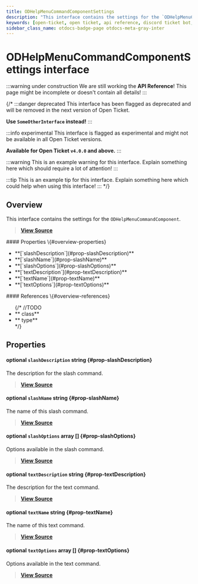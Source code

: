 ```yaml
---
title: ODHelpMenuCommandComponentSettings
description: "This interface contains the settings for the `ODHelpMenuCommandComponent`."
keywords: [open-ticket, open ticket, api reference, discord ticket bot, interface]
sidebar_class_name: otdocs-badge-page otdocs-meta-gray-inter
---
```

<head>
    <link rel="apple-touch-icon" href="/img/logo_vertical.png"/>
</head>

# ODHelpMenuCommandComponentSettings <M color="gray">interface</M>

:::warning under construction
We are still working the **API Reference**! This page might be incomplete or doesn't contain all details!
:::

{/*
:::danger deprecated
This interface has been flagged as deprecated and will be removed in the next version of Open Ticket.

**Use `SomeOtherInterface` instead!**
:::

:::info experimental
This interface is flagged as experimental and might not be available in all Open Ticket versions.

**Available for Open Ticket `v4.0.0` and above.**
:::

:::warning
This is an example warning for this interface. Explain something here which should require a lot of attention!
:::

:::tip
This is an example tip for this interface. Explain something here which could help when using this interface!
:::
*/}

## Overview
This interface contains the settings for the `ODHelpMenuCommandComponent`.

> [**View Source**](https://otgithub.dj-dj.be/tree/main/src/core/api/modules/helpmenu.ts#L56)

<FlexHorizontal>
<div style={{width:"50%"}}>
    #### Properties \{#overview-properties}
    <ul>
        <li>**[`slashDescription`](#prop-slashDescription)**</li>
        <li>**[`slashName`](#prop-slashName)**</li>
        <li>**[`slashOptions`](#prop-slashOptions)**</li>
        <li>**[`textDescription`](#prop-textDescription)**</li>
        <li>**[`textName`](#prop-textName)**</li>
        <li>**[`textOptions`](#prop-textOptions)**</li>
    </ul>
</div>
<div style={{width:"50%"}}>
    #### References \{#overview-references}
    <ul>
        {/*
        //TODO
        <li>**<code><ApiUrl url="class:ODId" label="api.ODId"/></code> <M color="purple">class</M>**</li>
        <li>**<code><ApiUrl url="type:ODExampleType" label="api.ODExampleType"/></code> <M color="brown">type</M>**</li>
        */}
    </ul>
</div>
</FlexHorizontal>

## Properties
<Divider></Divider>
#### <C color="blue">optional</C> `slashDescription` <M color="blue">string</M> <ApiBlock><ApiUrl url="js:string" label="string"/></ApiBlock> \{#prop-slashDescription}
The description for the slash command.

> [**View Source**](https://otgithub.dj-dj.be/tree/main/src/core/api/modules/helpmenu.ts#L68)

<Divider></Divider>
#### <C color="blue">optional</C> `slashName` <M color="blue">string</M> <ApiBlock><ApiUrl url="js:string" label="string"/></ApiBlock> \{#prop-slashName}
The name of this slash command.

> [**View Source**](https://otgithub.dj-dj.be/tree/main/src/core/api/modules/helpmenu.ts#L60)

<Divider></Divider>
#### <C color="pink">optional</C> `slashOptions` <M color="pink">array</M> <ApiBlock><ApiUrl url="interface:ODHelpMenuCommandComponentOption" label="api.ODHelpMenuCommandComponentOption"/>[]</ApiBlock> \{#prop-slashOptions}
Options available in the slash command.

> [**View Source**](https://otgithub.dj-dj.be/tree/main/src/core/api/modules/helpmenu.ts#L64)

<Divider></Divider>
#### <C color="blue">optional</C> `textDescription` <M color="blue">string</M> <ApiBlock><ApiUrl url="js:string" label="string"/></ApiBlock> \{#prop-textDescription}
The description for the text command.

> [**View Source**](https://otgithub.dj-dj.be/tree/main/src/core/api/modules/helpmenu.ts#L66)

<Divider></Divider>
#### <C color="blue">optional</C> `textName` <M color="blue">string</M> <ApiBlock><ApiUrl url="js:string" label="string"/></ApiBlock> \{#prop-textName}
The name of this text command.

> [**View Source**](https://otgithub.dj-dj.be/tree/main/src/core/api/modules/helpmenu.ts#L58)

<Divider></Divider>
#### <C color="pink">optional</C> `textOptions` <M color="pink">array</M> <ApiBlock><ApiUrl url="interface:ODHelpMenuCommandComponentOption" label="api.ODHelpMenuCommandComponentOption"/>[]</ApiBlock> \{#prop-textOptions}
Options available in the text command.

> [**View Source**](https://otgithub.dj-dj.be/tree/main/src/core/api/modules/helpmenu.ts#L62)

<Divider></Divider>
